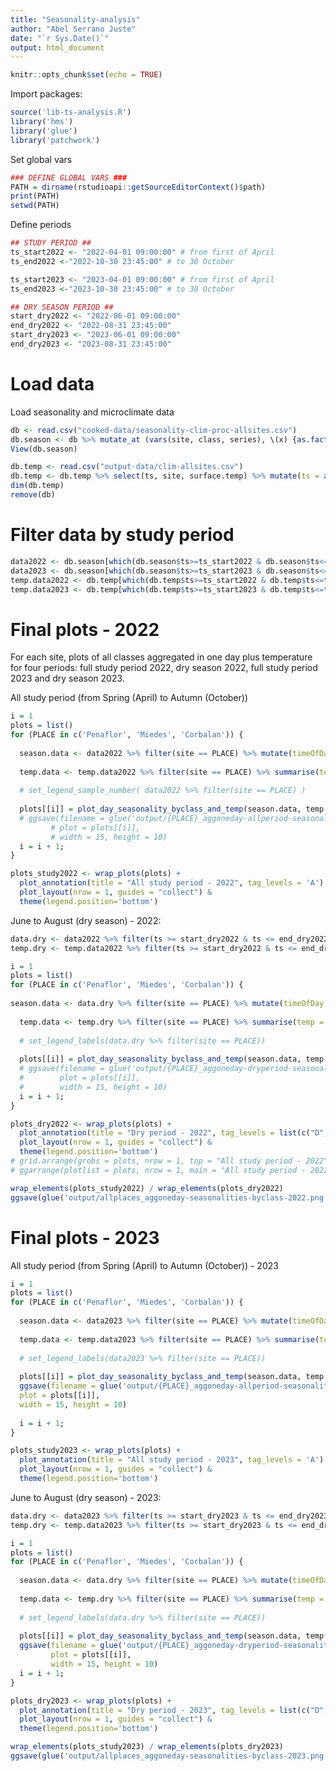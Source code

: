 ```yaml
---
title: "Seasonality-analysis"
author: "Abel Serrano Juste"
date: "`r Sys.Date()`"
output: html_document
---
```


```r
knitr::opts_chunk$set(echo = TRUE)
```

Import packages:
```r
source('lib-ts-analysis.R')
library('hms')
library('glue')
library('patchwork')
```

Set global vars
```r
### DEFINE GLOBAL VARS ###
PATH = dirname(rstudioapi::getSourceEditorContext()$path)
print(PATH)
setwd(PATH)
```

Define periods
```r
## STUDY PERIOD ##
ts_start2022 <- "2022-04-01 09:00:00" # from first of April
ts_end2022 <-"2022-10-30 23:45:00" # to 30 October

ts_start2023 <- "2023-04-01 09:00:00" # from first of April
ts_end2023 <-"2023-10-30 23:45:00" # to 30 October

## DRY SEASON PERIOD ##
start_dry2022 <- "2022-06-01 09:00:00"
end_dry2022 <- "2022-08-31 23:45:00"
start_dry2023 <- "2023-06-01 09:00:00"
end_dry2023 <- "2023-08-31 23:45:00"
```

# Load data 
Load seasonality and microclimate data
```r
db <- read.csv("cooked-data/seasonality-clim-proc-allsites.csv")
db.season <- db %>% mutate_at (vars(site, class, series), \(x) {as.factor(x)}) %>% mutate(date = as.Date(date), ts = as_datetime(ts, tz = 'Europe/Madrid')) %>% select(series, ts, seasonality, class, site)
View(db.season)

db.temp <- read.csv("output-data/clim-allsites.csv")
db.temp <- db.temp %>% select(ts, site, surface.temp) %>% mutate(ts = as_datetime(ts, tz = 'Europe/Madrid'), timeOfDay = as_hms(ts))
dim(db.temp)
remove(db)
```

# Filter data by study period

```r
data2022 <- db.season[which(db.season$ts>=ts_start2022 & db.season$ts<=ts_end2022),]
data2023 <- db.season[which(db.season$ts>=ts_start2023 & db.season$ts<=ts_end2023),]
temp.data2022 <- db.temp[which(db.temp$ts>=ts_start2022 & db.temp$ts<=ts_end2022),]
temp.data2023 <- db.temp[which(db.temp$ts>=ts_start2023 & db.temp$ts<=ts_end2023),]
```

# Final plots - 2022
For each site, plots of all classes aggregated in one day plus temperature for four periods: full study period 2022, dry season 2022, full study period 2023 and dry season 2023.

All study period (from Spring (April) to Autumn (October))
```r
i = 1
plots = list()
for (PLACE in c('Penaflor', 'Miedes', 'Corbalan')) {
  
  season.data <- data2022 %>% filter(site == PLACE) %>% mutate(timeOfDay = as_hms(ts)) %>% summarise(meanSeasonalityTime = mean(seasonality), SE_SeasonalityTime = sd(seasonality)/sqrt(n()), .by = c(class, timeOfDay))
  
  temp.data <- temp.data2022 %>% filter(site == PLACE) %>% summarise(temp = mean(surface.temp, na.rm = T), .by = timeOfDay)
  
  # set_legend_sample_number( data2022 %>% filter(site == PLACE) )
  
  plots[[i]] = plot_day_seasonality_byclass_and_temp(season.data, temp.data, glue("{PLACE}"))
  # ggsave(filename = glue('output/{PLACE}_aggoneday-allperiod-seasonalities-byclass-2022.png'), 
         # plot = plots[[i]],
         # width = 15, height = 10)
  i = i + 1;
}

plots_study2022 <- wrap_plots(plots) +
  plot_annotation(title = "All study period - 2022", tag_levels = 'A') +
  plot_layout(nrow = 1, guides = "collect") &
  theme(legend.position='bottom')
```

June to August (dry season) - 2022:
```r
data.dry <- data2022 %>% filter(ts >= start_dry2022 & ts <= end_dry2022)
temp.dry <- temp.data2022 %>% filter(ts >= start_dry2022 & ts <= end_dry2022)

i = 1
plots = list()
for (PLACE in c('Penaflor', 'Miedes', 'Corbalan')) {
  
season.data <- data.dry %>% filter(site == PLACE) %>% mutate(timeOfDay = as_hms(ts)) %>% summarise(meanSeasonalityTime = mean(seasonality), SE_SeasonalityTime = sd(seasonality)/sqrt(n()), .by = c(class, timeOfDay))
  
  temp.data <- temp.dry %>% filter(site == PLACE) %>% summarise(temp = mean(surface.temp, na.rm = T), .by = timeOfDay)
  
  # set_legend_labels(data.dry %>% filter(site == PLACE))
  
  plots[[i]] = plot_day_seasonality_byclass_and_temp(season.data, temp.data, glue("{PLACE}"))
  # ggsave(filename = glue('output/{PLACE}_aggoneday-dryperiod-seasonalities-byclass-2022.png'), 
  #        plot = plots[[i]],
  #        width = 15, height = 10)
  i = i + 1;
}

plots_dry2022 <- wrap_plots(plots) +
  plot_annotation(title = "Dry period - 2022", tag_levels = list(c("D", "E", "F")) ) +
  plot_layout(nrow = 1, guides = "collect") &
  theme(legend.position='bottom')
# grid.arrange(grobs = plots, nrow = 1, top = "All study period - 2022")
# ggarrange(plotlist = plots, nrow = 1, main = "All study period - 2022",  common.legend = T, legend="bottom", labels="auto")
```

```r
wrap_elements(plots_study2022) / wrap_elements(plots_dry2022)
ggsave(glue('output/allplaces_aggoneday-seasonalities-byclass-2022.png'), width = 45, height = 30)
```


# Final plots - 2023

All study period (from Spring (April) to Autumn (October)) - 2023
```r
i = 1
plots = list()
for (PLACE in c('Penaflor', 'Miedes', 'Corbalan')) {
  
  season.data <- data2023 %>% filter(site == PLACE) %>% mutate(timeOfDay = as_hms(ts)) %>% summarise(meanSeasonalityTime = mean(seasonality), SE_SeasonalityTime = sd(seasonality)/sqrt(n()), .by = c(class, timeOfDay))
  
  temp.data <- temp.data2023 %>% filter(site == PLACE) %>% summarise(temp = mean(surface.temp, na.rm = T), .by = timeOfDay)
  
  # set_legend_labels(data2023 %>% filter(site == PLACE))
  
  plots[[i]] = plot_day_seasonality_byclass_and_temp(season.data, temp.data, glue("{PLACE}"))
  ggsave(filename = glue('output/{PLACE}_aggoneday-allperiod-seasonalities-byclass-2023.png'),
  plot = plots[[i]],
  width = 15, height = 10)
  
  i = i + 1;
}

plots_study2023 <- wrap_plots(plots) +
  plot_annotation(title = "All study period - 2023", tag_levels = 'A') +
  plot_layout(nrow = 1, guides = "collect") &
  theme(legend.position='bottom')
```

June to August (dry season) - 2023:
```r
data.dry <- data2023 %>% filter(ts >= start_dry2023 & ts <= end_dry2023)
temp.dry <- temp.data2023 %>% filter(ts >= start_dry2023 & ts <= end_dry2023)

i = 1
plots = list()
for (PLACE in c('Penaflor', 'Miedes', 'Corbalan')) {
  
  season.data <- data.dry %>% filter(site == PLACE) %>% mutate(timeOfDay = as_hms(ts)) %>% summarise(meanSeasonalityTime = mean(seasonality), SE_SeasonalityTime = sd(seasonality)/sqrt(n()), .by = c(class, timeOfDay))
  
  temp.data <- temp.dry %>% filter(site == PLACE) %>% summarise(temp = mean(surface.temp, na.rm = T), .by = timeOfDay)
  
  # set_legend_labels(data.dry %>% filter(site == PLACE))
  
  plots[[i]] = plot_day_seasonality_byclass_and_temp(season.data, temp.data, glue("{PLACE}"))
  ggsave(filename = glue('output/{PLACE}_aggoneday-dryperiod-seasonalities-byclass-2023.png'),
         plot = plots[[i]],
         width = 15, height = 10)
  i = i + 1;
}

plots_dry2023 <- wrap_plots(plots) +
  plot_annotation(title = "Dry period - 2023", tag_levels = list(c("D", "E", "F")) ) +
  plot_layout(nrow = 1, guides = "collect") &
  theme(legend.position='bottom')
```


```r
wrap_elements(plots_study2023) / wrap_elements(plots_dry2023)
ggsave(glue('output/allplaces_aggoneday-seasonalities-byclass-2023.png'), width = 45, height = 30)
```



